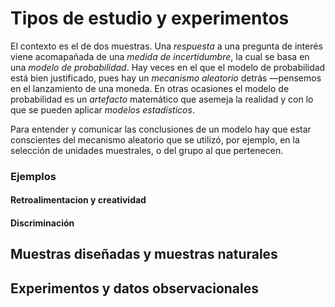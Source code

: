 # Tipos de estudio y experimentos

El contexto es el de dos muestras. Una *respuesta* a una pregunta de interés
viene acomapañada de una *medida de incertidumbre*, la cual se basa en una
*modelo de probabilidad*. Hay veces en el que el modelo de probabilidad está
bien justificado, pues hay un *mecanismo aleatorio* detrás ---pensemos en el
lanzamiento de una moneda. En otras ocasiones el modelo de probabilidad es un
*artefacto* matemático que asemeja la realidad y con lo que se pueden aplicar
*modelos estadísticos*.

Para entender y comunicar las conclusiones de un modelo hay que estar
conscientes del mecanismo aleatorio que se utilizó, por ejemplo, en la selección
de unidades muestrales, o del grupo al que pertenecen.

### Ejemplos {-}

#### Retroalimentacion y creatividad {-}

#### Discriminación {-}

## Muestras diseñadas y muestras naturales {-}

## Experimentos y datos observacionales {-}

